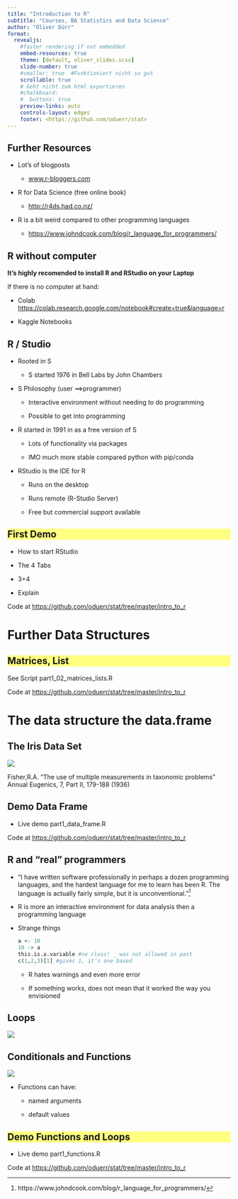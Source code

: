 ```yaml
---
title: "Introduction to R"
subtitle: "Courses, BA Statistics and Data Science"
author: "Oliver Dürr"
format: 
  revealjs:
    #faster rendering if not embedded
    embed-resources: true 
    theme: [default, oliver_slides.scss]
    slide-number: true
    #smaller: true  #Funktioniert nicht so gut 
    scrollable: true
    # Geht nicht zum html exportieren 
    #chalkboard: 
    #  buttons: true
    preview-links: auto
    controls-layout: edges
    footer: <https://github.com/oduerr/stat>
---
```


## Further Resources

-   Lot's of blogposts

    -   [www.r-bloggers.com](https://www.r-bloggers.com)

-   R for Data Science (free online book)

    -   <http://r4ds.had.co.nz/>

-   R is a bit weird compared to other programming languages

    -   <https://www.johndcook.com/blog/r_language_for_programmers/>

## R without computer

**It's highly recomended to install R and RStudio on your Laptop**

If there is no computer at hand:

-   Colab [https://colab.research.google.com/notebook#create=true&language=r](https://colab.research.google.com/notebook#create=true&language=rhttps://colab.research.google.com/notebook#create=true&language=r)

-   Kaggle Notebooks

## R / Studio

-   Rooted in S

    -   S started 1976 in Bell Labs by John Chambers

-   S Philosophy (user ==\>programmer)

    -   Interactive environment without needing to do programming

    -   Possible to get into programming

-   R started in 1991 in as a free version of S

    -   Lots of functionality via packages

    -   IMO much more stable compared python with pip/conda

-   RStudio is the IDE for R

    -   Runs on the desktop

    -   Runs remote (R-Studio Server)

    -   Free but commercial support available

## First Demo  {style="background-color: rgb(255, 255, 128);"}

-   How to start RStudio

-   The 4 Tabs

-   3+4

-   Explain

::: footer
Code at [https://github.com/oduerr/stat/tree/master/intro_to_r](https://github.com/oduerr/stat/tree/master/intro_to_rhttps://github.com/oduerr/stat/tree/master/intro_to_r)
:::

# Further Data Structures

## Matrices, List {style="background-color: rgb(255, 255, 128);"}

See Script part1_02_matrices_lists.R

::: footer
Code at [https://github.com/oduerr/stat/tree/master/intro_to_r](https://github.com/oduerr/stat/tree/master/intro_to_rhttps://github.com/oduerr/stat/tree/master/intro_to_r)
:::

# The data structure the data.frame

## The Iris Data Set

![](images/image-1483701382.png)

Fisher,R.A. "The use of multiple measurements in taxonomic problems" Annual Eugenics, 7, Part II, 179-188 (1936)

## Demo Data Frame {style="backgroundcolor yellow"}

-   Live demo part1_data_frame.R

::: footer
Code at [https://github.com/oduerr/stat/tree/master/intro_to_r](https://github.com/oduerr/stat/tree/master/intro_to_rhttps://github.com/oduerr/stat/tree/master/intro_to_r)
:::

## R and "real" programmers

-   "I have written software professionally in perhaps a dozen programming languages, and the hardest language for me to learn has been R. The language is actually fairly simple, but it is unconventional."[^1]

-   R is more an interactive environment for data analysis then a programming language

-   Strange things

    ```r
    a <- 10 
    10 -> a
    this.is.a.variable #no class! _ was not allowed in past
    c(1,2,3)[1] #gives 1, it’s one based
    ```

    -   R hates warnings and even more error

    -   If something works, does not mean that it worked the way you envisioned

[^1]: https://www.johndcook.com/blog/r_language_for_programmers/

## Loops

![](images/image-258162657.png)

## Conditionals and Functions

![](images/image-1022292561.png)

-   Functions can have:

    -   named arguments

    -   default values

## Demo Functions and Loops {style="background-color: rgb(255, 255, 128);"}

-   Live demo part1_functions.R

::: footer
Code at [https://github.com/oduerr/stat/tree/master/intro_to_r](https://github.com/oduerr/stat/tree/master/intro_to_rhttps://github.com/oduerr/stat/tree/master/intro_to_r)
:::
